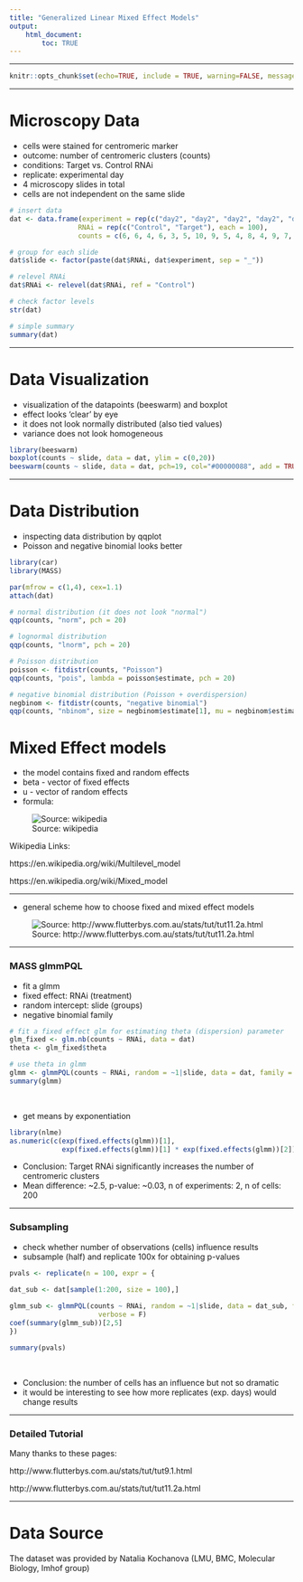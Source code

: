 ```yaml
---
title: "Generalized Linear Mixed Effect Models"
output: 
    html_document:
        toc: TRUE
---
```



<style>
a {
  font-size: 16px;
}
</style>

---


```r
knitr::opts_chunk$set(echo=TRUE, include = TRUE, warning=FALSE, message=FALSE)
```

---

# Microscopy Data

* cells were stained for centromeric marker
* outcome: number of centromeric clusters (counts)
* conditions: Target vs. Control RNAi
* replicate: experimental day
* 4 microscopy slides in total
* cells are not independent on the same slide

```r
# insert data
dat <- data.frame(experiment = rep(c("day2", "day2", "day2", "day2", "day2", "day2", "day2", "day2", "day2", "day2", "day2", "day2", "day2", "day2", "day2", "day2", "day2", "day2", "day2", "day2", "day2", "day2", "day2", "day2", "day2", "day2", "day2", "day2", "day2", "day2", "day2", "day2", "day2", "day2", "day2", "day2", "day2", "day2", "day2", "day2", "day2", "day2", "day2", "day2", "day2", "day2", "day2", "day2", "day2", "day2", "day1", "day1", "day1", "day1", "day1", "day1", "day1", "day1", "day1", "day1", "day1", "day1", "day1", "day1", "day1", "day1", "day1", "day1", "day1", "day1", "day1", "day1", "day1", "day1", "day1", "day1", "day1", "day1", "day1", "day1", "day1", "day1", "day1", "day1", "day1", "day1", "day1", "day1", "day1", "day1", "day1", "day1", "day1", "day1", "day1", "day1", "day1", "day1", "day1", "day1"),2),
                 RNAi = rep(c("Control", "Target"), each = 100),
                 counts = c(6, 6, 4, 6, 3, 5, 10, 9, 5, 4, 8, 4, 9, 7, 7, 2, 6, 9, 4, 3, 5, 4, 4, 2, 8, 4, 5, 6, 3, 7, 7, 4, 6, 3, 3, 3, 7, 5, 5, 4, 5, 5, 5, 6, 5, 3, 3, 4, 5, 5, 2, 3, 4, 4, 4, 7, 5, 4, 6, 4, 5, 4, 4, 5, 4, 4, 5, 2, 5, 4, 5, 4, 6, 10, 5, 6, 4, 11, 3, 13, 3, 6, 3, 5, 5, 4, 4, 4, 4, 6, 8, 6, 4, 11, 5, 4, 5, 1, 2, 4, 16, 6, 9, 7, 11, 12, 6, 3, 7, 8, 8, 12, 7, 9, 5, 9, 5, 10, 7, 6, 7, 19, 3, 13, 7, 6, 13, 8, 8, 11, 7, 13, 10, 6, 4, 13, 3, 4, 2, 10, 6, 8, 6, 9, 9, 5, 4, 20, 2, 5, 7, 5, 10, 4, 7, 5, 6, 3, 4, 7, 9, 8, 16, 6, 10, 8, 5, 6, 4, 11, 6, 2, 6, 8, 11, 6, 5, 8, 8, 7, 10, 9, 7, 4, 6, 8, 2, 10, 7, 8, 3, 4, 10, 13, 6, 12, 8, 1, 5, 6))

# group for each slide
dat$slide <- factor(paste(dat$RNAi, dat$experiment, sep = "_"))

# relevel RNAi
dat$RNAi <- relevel(dat$RNAi, ref = "Control")

# check factor levels
str(dat)

# simple summary
summary(dat)
```


---

# Data Visualization

* visualization of the datapoints (beeswarm) and boxplot
* effect looks 'clear' by eye
* it does not look normally distributed (also tied values)
* variance does not look homogeneous

```r
library(beeswarm)
boxplot(counts ~ slide, data = dat, ylim = c(0,20))
beeswarm(counts ~ slide, data = dat, pch=19, col="#00000088", add = TRUE)
```



---

# Data Distribution

* inspecting data distribution by qqplot
* Poisson and negative binomial looks better

```r
library(car)
library(MASS)

par(mfrow = c(1,4), cex=1.1)
attach(dat)

# normal distribution (it does not look "normal")
qqp(counts, "norm", pch = 20)

# lognormal distribution
qqp(counts, "lnorm", pch = 20)

# Poisson distribution
poisson <- fitdistr(counts, "Poisson")
qqp(counts, "pois", lambda = poisson$estimate, pch = 20)

# negative binomial distribution (Poisson + overdispersion)
negbinom <- fitdistr(counts, "negative binomial")
qqp(counts, "nbinom", size = negbinom$estimate[1], mu = negbinom$estimate[2], pch = 20)
```


# Mixed Effect models

* the model contains fixed and random effects
* beta - vector of fixed effects
* u - vector of random effects
* formula:

![Source: wikipedia](https://wikimedia.org/api/rest_v1/media/math/render/svg/e00ba9a8e13237ca374d55bb3070aebd12a5b8e4)

Wikipedia Links:

https://en.wikipedia.org/wiki/Multilevel_model

https://en.wikipedia.org/wiki/Mixed_model

---


* general scheme how to choose fixed and mixed effect models

![Source: http://www.flutterbys.com.au/stats/tut/tut11.2a.html](http://www.flutterbys.com.au/stats/tut/images/tut11.2aDecision.png)

---

### MASS glmmPQL

* fit a glmm 
* fixed effect: RNAi (treatment)
* random intercept: slide (groups)
* negative binomial family


```r
# fit a fixed effect glm for estimating theta (dispersion) parameter
glm_fixed <- glm.nb(counts ~ RNAi, data = dat)
theta <- glm_fixed$theta

# use theta in glmm
glmm <- glmmPQL(counts ~ RNAi, random = ~1|slide, data = dat, family = negative.binomial(link = "log", theta = theta))
summary(glmm)
```

<br />

* get means by exponentiation

```r
library(nlme)
as.numeric(c(exp(fixed.effects(glmm))[1], 
             exp(fixed.effects(glmm))[1] * exp(fixed.effects(glmm))[2]))
```

* Conclusion: Target RNAi significantly increases the number of centromeric clusters 
* Mean difference: ~2.5, p-value: ~0.03, n of experiments: 2, n of cells: 200

---

### Subsampling

* check whether number of observations (cells) influence results
* subsample (half) and replicate 100x for obtaining p-values

```r

pvals <- replicate(n = 100, expr = {
              
dat_sub <- dat[sample(1:200, size = 100),]

glmm_sub <- glmmPQL(counts ~ RNAi, random = ~1|slide, data = dat_sub, family = negative.binomial(link = "log", theta = theta),
                      verbose = F)
coef(summary(glmm_sub))[2,5]
})

summary(pvals)
```
<br />

* Conclusion: the number of cells has an influence but not so dramatic
* it would be interesting to see how more replicates (exp. days) would change results

---

### Detailed Tutorial

Many thanks to these pages:

http://www.flutterbys.com.au/stats/tut/tut9.1.html

http://www.flutterbys.com.au/stats/tut/tut11.2a.html

---

# Data Source

The dataset was provided by Natalia Kochanova (LMU, BMC, Molecular Biology, Imhof group)


